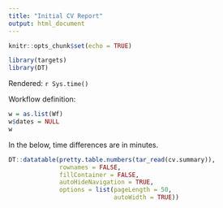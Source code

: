 ```yaml
---
title: "Initial CV Report"
output: html_document
---
```


```r
knitr::opts_chunk$set(echo = TRUE)
```

```r
library(targets)
library(DT)
```

Rendered: `r Sys.time()`

Workflow definition:

```r
w = as.list(Wf)
w$dates = NULL
w
```

In the below, time differences are in minutes.

```r
DT::datatable(pretty.table.numbers(tar_read(cv.summary)),
              rownames = FALSE,
              fillContainer = FALSE,
              autoHideNavigation = TRUE,
              options = list(pageLength = 50,
                             autoWidth = TRUE))
```
